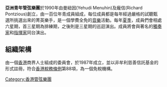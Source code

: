 '''亞洲青年管弦樂團'''於1990年由曼紐因(Yehudi Menuhin)及龐信(Richard Pontzious)創立，由一百位年青成員組成，每位成員都是每年經過嚴格的試聽甄選所挑選出來的菁英樂手，是一個學費全免的[[音樂|音樂]]活動。每年[[夏季|夏季]]，成員們會相處六星期，首三星期為排練期，之後則是三星期的巡迴演出。成員將會與著名的[[獨奏家|獨奏家]]和[[指揮家|指揮家]]同台演出。

==組織架構==
由一個[[香港|香港]]商界人士組成的委員會，於1987年成立，並以非牟利慈善信託基金的形式註冊，符合[[香港稅務條例|香港稅務條例]]第88項，為一個免稅機構。
[[Category:香港管弦樂團|Category:香港管弦樂團]]